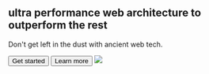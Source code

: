<Section pt="8|12|16|24" backgroundImage="avatar">
  <Container>
    <Flexbox flexDirection="column" textAlign="center">
      <H1 fontSize="5xl" m="0" fontWeight="extrabold" lineHeight="tight">
      ultra performance web architecture to outperform the rest
      </H1>
      <P fontSize="xl|2xl" mt="2">
      Don't get left in the dust with ancient web tech. 
      </P>
      <Grid col="2" gap="4">
        <Button as="a" href="#" variant="primary">
          Get started
        </Button>
        <Button as="a" href="#" variant="link">
          Learn more <Icon name="arrow-right" ml="4" />
        </Button>
      </Grid>
    </Flexbox>
    <Image
      src="placeholder.jpg"
      h="40|56|80"
      mt="12|14|16"
      roundedTop="xl"
      overflow="hidden"
    />
  </Container>
</Section>

